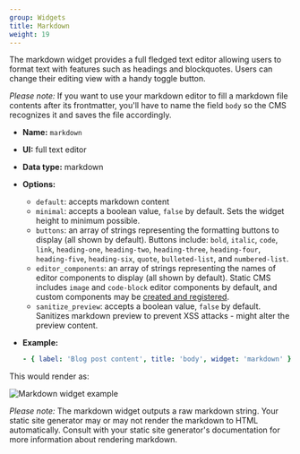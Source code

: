 ```yaml
---
group: Widgets
title: Markdown
weight: 19
---
```

The markdown widget provides a full fledged text editor allowing users to format text with features such as headings and blockquotes. Users can change their editing view with a handy toggle button. 

*Please note:* If you want to use your markdown editor to fill a markdown file contents after its frontmatter, you'll have to name the field `body` so the CMS recognizes it and saves the file accordingly.

* **Name:** `markdown`
* **UI:** full text editor
* **Data type:** markdown
* **Options:**

  * `default`: accepts markdown content
  * `minimal`: accepts a boolean value, `false` by default. Sets the widget height to minimum possible.
  * `buttons`: an array of strings representing the formatting buttons to display (all shown by default). Buttons include: `bold`, `italic`, `code`, `link`, `heading-one`, `heading-two`, `heading-three`, `heading-four`, `heading-five`, `heading-six`, `quote`, `bulleted-list`, and `numbered-list`.
  * `editor_components`: an array of strings representing the names of editor components to display (all shown by default). Static CMS includes `image` and `code-block` editor components by default, and custom components may be [created and registered](/docs/custom-widgets/#registereditorcomponent).
  * `sanitize_preview`: accepts a boolean value, `false` by default. Sanitizes markdown preview to prevent XSS attacks - might alter the preview content.
* **Example:**

  ```yaml
  - { label: 'Blog post content', title: 'body', widget: 'markdown' }
  ```

This would render as:

![Markdown widget example](/img/widgets-markdown.webp)

*Please note:* The markdown widget outputs a raw markdown string. Your static site generator may or may not render the markdown to HTML automatically. Consult with your static site generator's documentation for more information about rendering markdown.
